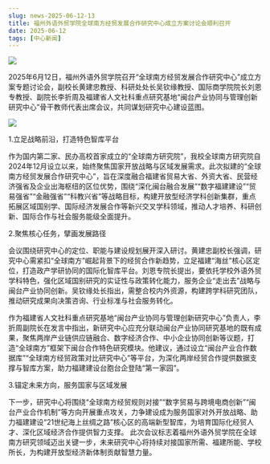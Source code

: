 ```yaml
---
slug: news-2025-06-12-13
title: 福州外语外贸学院全球南方经贸发展合作研究中心成立方案讨论会顺利召开
date: 2025-06-12
tags: [中心新闻]
---
```


![](https://fjticmirc-news-img-1373554746.cos.ap-nanjing.myqcloud.com/news/2025-06-12-01.jpg) 

<!-- 在此粘贴正文 -->

2025年6月12日，福州外语外贸学院召开“全球南方经贸发展合作研究中心”成立方案专题讨论会，副校长黄建忠教授、科研处处长吴钦缘教授、国际商学院院长刘恩专教授、副院长李折周及福建省人文社科重点研究基地“闽台产业协同与管理创新研究中心”骨干教师代表出席会议，共同谋划研究中心建设蓝图。

![](https://fjticmirc-news-img-1373554746.cos.ap-nanjing.myqcloud.com/news/2025-06-12-02.jpg)

1.立足战略前沿，打造特色智库平台

作为国内第二家、民办高校首家成立的“全球南方研究院”，我校全球南方研究院自2024年12月设立以来，始终聚焦国家开放战略与区域发展需求。此次拟建的“全球南方经贸发展合作研究中心”，旨在深度融合福建省贸易大省、外资大省、民营经济强省及企业出海枢纽的区位优势，围绕“深化闽台融合发展”“数字福建建设”“贸易强省”“金融强省”“科教兴省”等战略目标，构建开放型经济学科创新集群，重点拓展区域国别学、国际经济发展合作等新兴交叉学科领域，推动人才培养、科研创新、国际合作与社会服务能级全面提升。

2.聚焦核心任务，擘画发展路径

会议围绕研究中心的定位、职能与建设规划展开深入研讨。黄建忠副校长强调，研究中心需紧扣“全球南方”崛起背景下的经贸合作新趋势，立足福建“海丝”核心区定位，打造政产学研协同的国际化智库平台。刘恩专院长提出，要依托学校外语外贸学科特色，强化区域国别研究的实证性与政策转化能力，服务企业“走出去”战略与闽台产业协同创新。吴钦缘处长指出，需整合校内外资源，构建跨学科研究团队，推动研究成果向决策咨询、行业标准与社会服务转化。

作为福建省人文社科重点研究基地“闽台产业协同与管理创新研究中心”负责人，李折周副院长在发言中指出，新研究中心应充分联动闽台产业协同研究基地的既有成果，聚焦两岸产业链供应链融合、数字经济合作、中小企业协同创新等议题，打造“全球南方”框架下闽台合作特色研究模块。他建议，通过设立“闽台产业合作数据库”“全球南方经贸政策对比研究中心”等平台，为深化两岸经贸合作提供数据支撑与智库方案，助力福建建设台胞台企登陆“第一家园”。

3.锚定未来方向，服务国家与区域发展

下一步，研究中心将围绕“全球南方经贸规则对接”“数字贸易与跨境电商创新”“闽台产业合作机制”等方向开展重点攻关，力争建设成为服务国家对外开放战略、助力福建建设“21世纪海上丝绸之路”核心区的高端新型智库，为培育国际化经贸人才、深化区域经济合作提供智力支撑。
此次会议标志着福州外语外贸学院在全球南方研究领域迈出关键一步，未来研究中心将持续对接国家所需、福建所能、学校所长，为构建开放型经济新体制贡献智慧力量。
